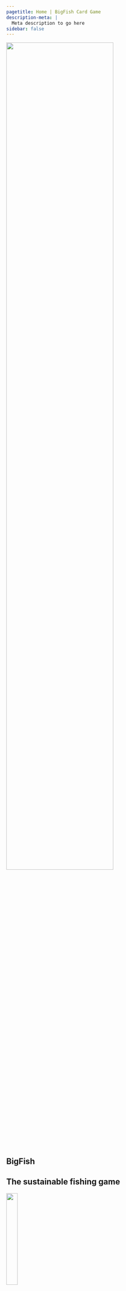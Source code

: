 ```yaml
---
pagetitle: Home | BigFish Card Game
description-meta: |
  Meta description to go here
sidebar: false
---
```


:::::: {.grid .justify-contents-evenly .align-items-center .column-screen .hero-img .hero-strip-homepage}
::::: {.g-col-6 .text-center}
![](resources/images/Bigfish-logo.png){width="75%"}
:::::

::::: {.g-col-6 style="margin-right: 5%;"}
::: p
# BigFish {.maintitle}
:::

::: p
## The sustainable fishing game {.newsubtitle}
:::

:::: {.grid .justify-contents-evenly .align-items-center .text-center style="font-size: 1.25em; margin-bottom: 5%; color: var(--bs-accent);"}
::: g-col-6
![](resources/icons/children-solid-vermillion.svg){width="25%"}

Suitable for ages 10+
:::

::: g-col-6
![](resources/icons/users-line-solid-vermillion.svg){width="25%"}

Best for groups of 2-5 players
:::
::::
:::::
::::::

::: {.column-page  .spacer-5rem .feature-text}
The BigFish card game informs and engages everyone interested in fishing or marine conservation through fun play.

The goal of the game is to collect the maximum number of points from catching fish, while also preserving a healthy ecosystem and fish size diversity for future catches.
:::

<!-- ::: spacer-3em -->

<!-- ::: -->

:::::: {.grid .justify-contents-evenly .align-items-center .homepage-p .column-screen}
::::: {.g-col-8 .mx-5}
## Playing the game

:::: {.grid .justify-contents-evenly .align-items-center .homepage-p}
::: {.g-col-2 .img-container .my-2}
![](resources/images/esky.jpg){width="75%"}
:::

::: {.g-col-10}
Big fish are worth more points than small fish, so players are tempted to catch them. But the presence of big fish also allows players to draw new cards, spawn new fish and also grow them. The player has to find a balance between collecting points by catching fish and preserving fish for good fishing opportunities. 
:::

::: {.g-col-2 .img-container .my-2}
![](resources/images/cards/wild-cards/illegal-fishing.jpg){.image-card width="75%"}
:::

::: {.g-col-10}
In addition to fishing, other natural and human-induced events occur throughout the game, such as fisheries research, poor water quality, citizen science, illegal fishing, ocean acidification, and others. 
:::

::: {.g-col-2 .img-container .my-2}
![](resources/images/Bigfish-logo.png)
:::

::: {.g-col-10}
These events create unpredictability and new challenges and inform us on how humans impact aquatic ecosystems.
:::

::: {.g-col-12 .text-center .img-container style="margin-bottom: 1em; margin-top: 0.5em;"}
[Read the Rules](pages/rules.qmd){.h3 .btn .btn-accent}
:::
::::
:::::

::::: {.g-col-4 .img-container}
![](resources/images/pretty-pics/RockyCape.jpg)
:::::
::::::

::: spacer-3em

:::

## Main messages

<!-- This game aims to introduce three main messages that we care about: -->

::: {.homepage-p .text-center style="margin-bottom: 1.em"}
Through its mechanics this game illustrates three main messages about the part big fish play in the ocean, and how human activities affect them.
:::

:::::: {.grid .justify-contents-evenly .align-items-center .homepage-p .column-screen}
::::: {.g-col-5 .img-container}
![](resources/images/pretty-pics/urchin-zoanthid barren-small.jpg)
:::::

::::: {.g-col-7 .mx-5}
### 1. Big fish are important

Big are important for population resilience, ecosystem balance and simply because they are beautiful.

### 2. Big fish are mostly all gone

Commercial and recreational fishing has removed most of the large fish from the ocean, lakes and rivers.

### 3. Big fish can return

Fish grow relatively fast and we take the right measures, we can restore healthy ecosystems and their beauty within our lifetimes.

::: {.text-center}
[Explore the Science](pages/wildcards.qmd){.btn .btn-accent}
:::
:::::
::::::

:::::: {.grid .justify-contents-evenly .align-items-center .column-page .spacer-5rem .homepage-p}
::::: {.g-col-8}
## Who we are {style="margin-top: 0.5em;"}

This game has been developed by the Institute of Marine and Antarctic Sciences (IMAS), University of Tasmania team, led by Matt Testoni, Asta Audzijonyte and Amy Coghlan. All artwork is original and produced by Amy Coghlan (drawings) and Matt Testoni (photos, design). 

Game testing, advice, interesting facts and many other details have been provided by many researchers, naturalists, students, friends, anglers, divers and game enthusiasts. Thank you.

::: text-center
[About Us](pages/about.qmd){.h3 .btn .btn-accent}
:::
:::::

::::: {.g-col-4 .text-center}
![](resources/images/pretty-pics/blue-Grouper-1-small.jpg){.headshot} 
![](resources/images/pretty-pics/blue-Grouper-1-small.jpg){.headshot}
 
![](resources/images/pretty-pics/blue-Grouper-1-small.jpg){.headshot} 
![](resources/images/pretty-pics/blue-Grouper-1-small.jpg){.headshot}
:::::

::::: {.g-col-12}
### Contact us

If you would like to learn more about our work, adapt the game to your ecosystem, apply the game to your teaching or support our work please contact us at [info@fishsizeproject.org](mailto:info@fishsizeproject.org).
:::::
::::::

::::: {.grid .justify-contents-evenly .align-items-center .column-page .text-center .spacer-2em .homepage-p}
:::: {.g-col-12}
## Supporters

This work is supported by a 2020 Pew Fellowship in Marine Conservation awarded to [Asta Audzijonyte](https://discover.utas.edu.au/Asta.Audzijonyte). 

If you want to support this work, you can buy your very own copy of the BigFish card game!

::: text-center
[How to Buy](pages/how-to-buy.qmd){.h3 .btn .btn-secondary}
:::
::::

:::: g-col-12
:::: {.grid .justify-contents-evenly .align-items-center}
::: g-col-2
![](https://placehold.co/200x200)
:::

::: g-col-2
![](https://placehold.co/200x200)
:::

::: g-col-2
![](https://placehold.co/200x200)
:::

::: g-col-2
![](https://placehold.co/200x200)
:::

::: g-col-2
![](https://placehold.co/200x200)
:::

::: g-col-2
![](https://placehold.co/200x200)
:::
::::
::::
:::::
